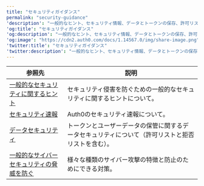 ---
title: "セキュリティガイダンス"
permalink: "security-guidance"
'description': "一般的なヒント、セキュリティ情報、データとトークンの保存、許可リスト、拒否リスト、一般的なサイバー攻撃の防止方法に関する情報など、セキュリティに関するガイダンスがあります。"
'og:title': "セキュリティガイダンス"
'og:description': "一般的なヒント、セキュリティ情報、データとトークンの保存、許可リスト、拒否リスト、一般的なサイバー攻撃の防止方法に関する情報など、セキュリティに関するガイダンスがあります。"
'og:image': "https://cdn2.auth0.com/docs/1.14567.0/img/share-image.png"
'twitter:title': "セキュリティガイダンス"
'twitter:description': "一般的なヒント、セキュリティ情報、データとトークンの保存、許可リスト、拒否リスト、一般的なサイバー攻撃の防止方法に関する情報など、セキュリティに関するガイダンスがあります。"
---

<table class="table"><thead>
<tr>
<th><strong>参照先</strong></th>
<th><strong>説明</strong></th>
</tr>
</thead>
<tbody>
<tr>
<td><a href="/ja-jp/secure/security-guidance/tips">一般的なセキュリティに関するヒント</a></td>
<td>セキュリティ侵害を防ぐための一般的なセキュリティに関するヒントについて。</td>
</tr>
<tr>
<td><a href="/ja-jp/secure/security-guidance/security-bulletins">セキュリティ速報</a></td>
<td>Auth0のセキュリティ速報について。</td>
</tr>
<tr>
<td><a href="/ja-jp/secure/security-guidance/data-security">データセキュリティ</a></td>
<td>トークンとユーザーデータの保管に関するデータセキュリティについて（許可リストと拒否リストを含む）。</td>
</tr>
<tr>
<td><a href="/ja-jp/secure/security-guidance/prevent-threats">一般的なサイバーセキュリティの脅威を防ぐ</a></td>
<td>様々な種類のサイバー攻撃の特徴と防止のためにできる対策。</td>
</tr>
</tbody>
</table>